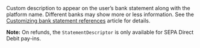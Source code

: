   
<ParamField body="StatementDescriptor" type="string" >  
<MaxLength10CharactersOnlyAlphanumericAndSpaces />     
Custom description to appear on the user’s bank statement along with the platform name. Different banks may show more or less information. See the <a href="/bank-statements">Customizing bank statement references</a> article for details.

**Note:** On refunds, the `StatementDescriptor` is only available for SEPA Direct Debit pay-ins.
</ParamField>